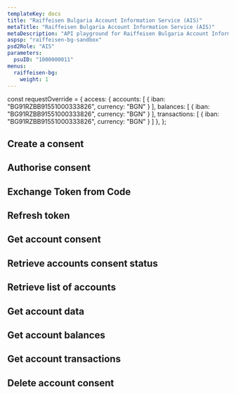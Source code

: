 ```yaml
---
templateKey: docs
title: "Raiffeisen Bulgaria Account Information Service (AIS)"
metaTitle: "Raiffeisen Bulgaria Account Information Service (AIS)"
metaDescription: "API playground for Raiffeisen Bulgaria Account Information Service (AIS)"
aspsp: "raiffeisen-bg-sandbox"
psd2Role: "AIS"
parameters:
  psuID: "1000000011"
menus:
  raiffeisen-bg: 
    weight: 1
---
```




const requestOverride = {
  access: {
    accounts: [
      {
        iban: "BG91RZBB91551000333826",
        currency: "BGN"
      }
    ],
    balances: [
      {
        iban: "BG91RZBB91551000333826",
        currency: "BGN"
      }
    ],
    transactions: [
      {
        iban: "BG91RZBB91551000333826",
        currency: "BGN"
      }
    ]
  },
};



  <step>

  ## Create a consent

  <StepCreateAccountConsent requestOverride={requestOverride} />
  </step>
<step>

  ## Authorise consent

  <AuthoriseStep/>
</step>
<step>

  ## Exchange Token from Code

  <CreateToken/>
</step>
<step>

  ## Refresh token

  <RefreshToken/>
  </step>
  <step>

  ## Get account consent

  <StepGetAccountConsent/>
  </step>
  <step>

  ## Retrieve accounts consent status

  <AccountConsentStatus/>
  </step>
  <step>

  ## Retrieve list of accounts

  <StepAccounts/>
  </step>
  <step>

  ## Get account data

  <StepAccount/>
  </step>
  <step>

  ## Get account balances

  <StepBalances/>
  </step>
  <step>

  ## Get account transactions

  <StepTransactions/>
  </step>
  <step>

  ## Delete account consent

  <DeleteAccountConsent/>
  </step>

